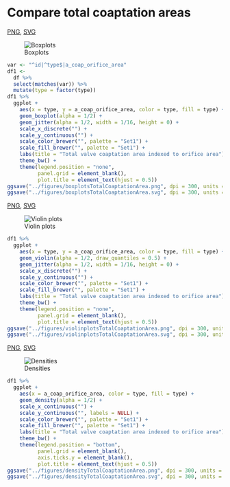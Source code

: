 # Compare total coaptation areas

[PNG](../figures/boxplotsTotalCoaptationArea.png), [SVG](../figures/boxplotsTotalCoaptationArea.svg)

![Boxplots](../figures/boxplotsTotalCoaptationArea.png)

```r
var <- "^id|^type$|a_coap_orifice_area"
df1 <-
  df %>%
  select(matches(var)) %>%
  mutate(type = factor(type))
df1 %>% 
  ggplot +
    aes(x = type, y = a_coap_orifice_area, color = type, fill = type) +
    geom_boxplot(alpha = 1/2) +
    geom_jitter(alpha = 1/2, width = 1/16, height = 0) +
    scale_x_discrete("") +
    scale_y_continuous("") +
    scale_color_brewer("", palette = "Set1") +
    scale_fill_brewer("", palette = "Set1") +
    labs(title = "Total valve coaptation area indexed to orifice area") + 
    theme_bw() +
    theme(legend.position = "none",
          panel.grid = element_blank(),
          plot.title = element_text(hjust = 0.5))
ggsave("../figures/boxplotsTotalCoaptationArea.png", dpi = 300, units = "in")
ggsave("../figures/boxplotsTotalCoaptationArea.svg", dpi = 300, units = "in")
```

[PNG](../figures/violinplotsTotalCoaptationArea.png), [SVG](../figures/violinplotsTotalCoaptationArea.svg)

![Violin plots](../figures/violinplotsTotalCoaptationArea.png)

```r
df1 %>% 
  ggplot +
    aes(x = type, y = a_coap_orifice_area, color = type, fill = type) +
    geom_violin(alpha = 1/2, draw_quantiles = 0.5) +
    geom_jitter(alpha = 1/2, width = 1/16, height = 0) +
    scale_x_discrete("") +
    scale_y_continuous("") +
    scale_color_brewer("", palette = "Set1") +
    scale_fill_brewer("", palette = "Set1") +
    labs(title = "Total valve coaptation area indexed to orifice area") + 
    theme_bw() +
    theme(legend.position = "none",
          panel.grid = element_blank(),
          plot.title = element_text(hjust = 0.5))
ggsave("../figures/violinplotsTotalCoaptationArea.png", dpi = 300, units = "in")
ggsave("../figures/violinplotsTotalCoaptationArea.svg", dpi = 300, units = "in")
```

[PNG](../figures/densityTotalCoaptationArea.png), [SVG](../figures/densityTotalCoaptationArea.svg)

![Densities](../figures/densityTotalCoaptationArea.png)

```r
df1 %>% 
  ggplot +
    aes(x = a_coap_orifice_area, color = type, fill = type) +
    geom_density(alpha = 1/2) +
    scale_x_continuous("") +
    scale_y_continuous("", labels = NULL) +
    scale_color_brewer("", palette = "Set1") +
    scale_fill_brewer("", palette = "Set1") +
    labs(title = "Total valve coaptation area indexed to orifice area") + 
    theme_bw() +
    theme(legend.position = "bottom",
          panel.grid = element_blank(),
          axis.ticks.y = element_blank(),
          plot.title = element_text(hjust = 0.5))
ggsave("../figures/densityTotalCoaptationArea.png", dpi = 300, units = "in")
ggsave("../figures/densityTotalCoaptationArea.svg", dpi = 300, units = "in")
```

